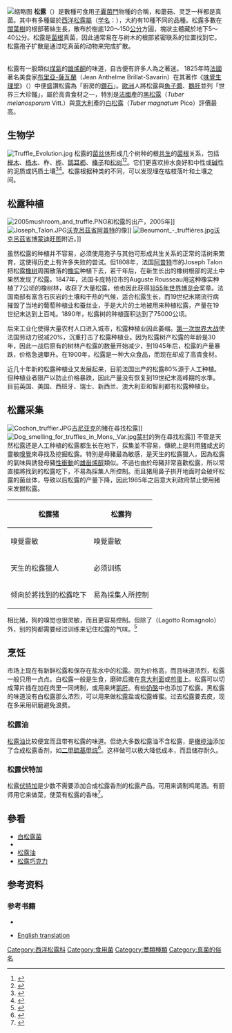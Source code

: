 {{NoteTA|1=zh-cn:有关品味;zh-tw:關於品味;zh-hk:關於品味}}
[[File:A_basket_of_Summer_black_truffles.jpg|缩略图]]
'''松露'''（{{lang-en|Truffle}}）是數種可食用[[子囊菌門|子囊菌門]]物種的合稱，和蘑菇、灵芝一样都是真菌。其中有多種屬於[[西洋松露屬|西洋松露屬]]（[[学名|学名]]：''{{lang|la|Tuber}}''），大約有10種不同的品種。松露多數在[[闊葉樹|闊葉樹]]的根部著絲生長，散布於樹底120～150[[公分|公分]]方圓，塊狀主體藏於地下5～40公分。松露是[[菌根|菌根]]真菌，因此通常易在与树木的根部紧密联系的位置找到它。松露孢子扩散是通过吃真菌的动物来完成扩散。

{| style="float:right; margin:5px 24px 24px 0; border:1px solFEEW EWid #CCCCCC; background:#F9F9F9"


|}
松露有一股類似[[煤氣|煤氣]]的[[雄烯酮|雄烯酮]]的味道，自古便有許多人為之著迷。
{{cquote|那股香气曾被形容为“人间所无，有点难以置信，殆凡气味绝佳者概如是也。”那气味渗透力之强也十分惊人，可以力透层层纸张，甚至塑胶袋。只需要轻嗅一下就够了，若是吸得浓一点就过头了，会叫你食欲全无的，因为那气味好浓又好像臭豆腐。|《有关品味》<ref name="有关品味">{{cite book | author=彼得·梅尔 | authorlink =彼得·梅尔 | title = 有关品味}}</ref>}}
1825年時[[法國|法國]]著名美食家[[布里亞-薩瓦蘭|布里亞-薩瓦蘭]]（Jean Anthelme Brillat-Savarin）在其著作《[[味覺生理學|味覺生理學]]》（''{{lang|fr|Physiologie du Goût}}''）中便盛讚松露為「廚房的[[鑽石|鑽石]]」。[[歐洲|歐洲]]人將松露與[[魚子醬|魚子醬]]、[[鵝肝|鵝肝]]並列「世界三大珍饈」，屬於高貴食材之一，特別是[[法國|法國]]產的[[黑松露|黑松露]]（''Tuber melanosporum'' Vitt.）與[[意大利|意大利]]產的[[白松露|白松露]]（''Tuber magnatum'' Pico）評價最高。

==生物学==
[[File:Truffle_Evolution.jpg|thumb]]
松露的[[菌丝体|菌丝体]]形成几个树种的根[[共生|共生]]的[[菌根|菌根]]关系，包括[[榉木|榉木]]、[[杨木|杨木]]、柞、[[桦|桦]]、[[鹅耳枥|鹅耳枥]]、[[榛子|榛子]]和[[松树|松树]]<ref>{{cite web |url=http://www.truffle-uk.co.uk/home_uk_summer_truffle.php |title=‘finds’ registered at Royal Botannical Gardens, Kew |accessdate=2008-05-17 |publisher=Truffle UK Ltd. |archive-url=https://web.archive.org/web/20080918080349/http://www.truffle-uk.co.uk/home_uk_summer_truffle.php |archive-date=2008-09-18 |dead-url=yes }}</ref><ref>{{cite web |url=http://www.angelfire.com/wizard/kimbrough/Textbook/NonCultivatedEdibleFungi_blue.htm |title=Non-cultivated Edible Fleshy Fungi |accessdate=2008-05-17 |quote=...it has been known for more than a century that truffles were mycorrhizal on various trees such as oak, beech, birch, hazels, and a few others |archive-date=2021-03-15 |archive-url=https://web.archive.org/web/20210315143933/https://www.angelfire.com/wizard/kimbrough/Textbook/NonCultivatedEdibleFungi_blue.htm |dead-url=no }}</ref>。它们更喜欢排水良好和中性或[[碱|碱]]性的泥质或钙质土壤<ref>{{cite web |url=http://www.huh.harvard.edu/collections/fof/newsletters/newslspring2006.pdf |title=Basidiomycota truffles: Cup fungi go underground |accessdate=2008-05-17 |author=Karen Hansen |editor=K. Griffith |date=Spring 2006 |work=Newsletter of the FRIENDS of the FARLOW |publisher=Harvard University |format=PDF |quote=Generally, truffles seems to prefer. warm, fairly dry climates and calcareous soils |deadurl=yes |archiveurl=https://web.archive.org/web/20081121001628/http://www.huh.harvard.edu/collections/fof/newsletters/newslSpring2006.pdf |archivedate=2008-11-21 }}</ref><ref>{{cite web|url=http://bugs.bio.usyd.edu.au/Mycology/UsesOf_Fungi/primaryProduction/mushroomProd.shtml |title=Mushroom Production |accessdate=2008-05-17 |author= |date=June 2004 |work=Mycology - Uses of Fungi |publisher=University of Sydney |quote=The soil of the truffiere tends to be alkaline, calcareous, and well drained. |archiveurl=https://web.archive.org/web/20080501070447/http://bugs.bio.usyd.edu.au/Mycology/UsesOf_Fungi/primaryProduction/mushroomProd.shtml |archivedate=2008-05-01 |deadurl=yes }}</ref>。松露根据种类的不同，可以发现埋在枯枝落叶和土壤之间。

==松露种植==
[[File:2005mushroom_and_truffle.PNG|thumb]]和松露的出产，2005年]]
[[File:Joseph_Talon.JPG|thumb]][[沃克呂茲省|沃克呂茲省]][[阿普特|阿普特]]的{{link-fr|Joseph Talon|Joseph Talon}}像]]
[[File:Beaumont_-_truffières.jpg|thumb]][[沃克呂茲省|沃克呂茲省]][[博蒙迪旺图|博蒙迪旺图]]附近。]]

虽然松露的种植并不容易，必须使用孢子与其他可形成共生关系的正常的活树来繁育，这使得历史上有许多失败的尝试。但1808年，法国[[阿普特|阿普特]]市的Joseph Talon把松露[[橡树|橡树]]周围散落的[[橡实|橡实]]种植下去，若干年后，在新生长出的橡树根部的泥土中果然发现了松露。1847年，法国卡庞特拉市的Auguste Rousseau用这种橡实种植了7公顷的橡树林，收获了大量松露，他也因此获得[[1855年世界博览会|1855年世界博览会]]奖章。法国南部有富含石灰岩的土壤和干热的气候，适合松露生长，而19世纪末期流行病摧毁了当地的葡萄种植业和蚕丝业，于是大片的土地被用来种植松露，产量在19世纪末达到上百吨。1890年，松露树的种植面积达到了75000公顷。

后来工业化使得大量农村人口进入城市，松露种植业因此萎缩。[[第一次世界大战|第一次世界大战]]使法国劳动力锐减20%，沉重打击了松露种植业。因为松露树产松露的年龄是30年，因此一战后原有的树林产松露的数量开始减少，到1945年后，松露的产量暴跌，价格急速攀升。在1900年，松露是一种大众食品，而现在却成了高貴食材。

近几十年新的松露种植业又发展起来，目前法国出产的松露80%源于人工种植。但种植业者限产以防止价格暴跌，因此产量没有恢复到19世纪末高峰期的水準。目前英国、美国、西班牙、瑞士、新西兰、澳大利亚和智利都有松露种植业。

==松露采集==
[[File:Cochon_truffier.JPG|thumb]][[吉尼亚克_(洛特省)|吉尼亚克]]的猪在尋找松露]]
[[File:Dog_smelling_for_truffles_in_Mons,_Var.jpg|thumb]][[蒙村|蒙村]]的狗在尋找松露]]
不管是天然松露还是人工种植的松露都生长在地下，採集並不容易，傳統上是利用[[豬|豬]]或[[犬|犬]]的靈敏[[嗅覺|嗅覺]]來尋找及挖掘松露。特別是母豬最為敏感，是天生的松露獵人，因為松露的氣味與誘發母豬[[性衝動|性衝動]]的[[雄甾烯醇|雄甾烯醇]]類似。不過也由於母豬非常喜歡松露，所以常直接將找到的松露吃下，不易為採集人所控制。而且猪用鼻子拱开地面时会破坏松露的菌丝体，导致以后松露的产量下降，因此1985年之后意大利政府禁止使用猪来发掘松露。

{| class="wikitable"
|-
! 松露猪
! 松露狗
|-
| 嗅覺靈敏
| 嗅覺靈敏
|-
| 天生的松露獵人
| 必须训练
|-
| 倾向於將找到的松露吃下
| 易為採集人所控制
|}

相比猪，狗的嗅觉也很灵敏，而且更容易控制。但除了{{link-en|拉戈托羅馬閣挪露犬|Lagotto Romagnolo}}（Lagotto Romagnolo）外，别的狗都需要经过训练来记住松露的气味。<ref>{{cite news |url=http://travel.latimes.com/articles/la-trw-truffles30-2009aug30 |title=On the hunt for truffles in Western Australia |accessdate=2009-08-31 |author=Krista Simmons |date=28 August 2009 |publisher=Los Angeles Times |quote=Traditionally, truffle hunters—the Aussies call them "punters"—have used pigs to track their prey. More recently, punters have started using dogs, which, unlike pigs, will settle for a biscuit instead of chowing down on the truffle.（翻译：以前松露猎人用猪，不过现在多用狗在尋找松露，因为找到松露后，狗可以方便的用饼干引开，不会把松露吃下去。） |archive-date=2011-08-28 |archive-url=https://web.archive.org/web/20110828191557/http://travel.latimes.com/articles/la-trw-truffles30-2009aug30 |dead-url=no }}</ref>

{{clear}}

==烹饪==
市场上现在有新鲜松露和保存在盐水中的松露。因为价格高，而且味道浓烈，松露一般只用一点点。白松露一般是生食，磨碎后撒在[[意大利面|意大利面]]或[[煎蛋|煎蛋]]上。松露可以切成薄片插在加在肉里一同烤制，或用来烤[[鹅肝|鹅肝]]。有些[[奶酪|奶酪]]中也添加了松露。黑松露的味道没有白松露那么浓烈，可以用来做松露盐或松露蜂蜜。过去松露要去皮，现在多采用研磨避免浪费。
===松露油===
[[松露油|松露油]]比较便宜而且带有松露的味道。但绝大多数松露油不含松露，是[[橄榄油|橄榄油]]添加了合成松露香剂，如[[二甲硫基甲烷|二甲硫基甲烷]]<ref name=Patterson2007>{{cite news |url=http://www.nytimes.com/2007/05/16/dining/16truf.html |title=Hocus-Pocus, and a Beaker of Truffles |accessdate=2008-05-17 |author=Daniel Patterson |date=16 May 2007 |publisher=New York Times |quote=Most commercial truffle oils are concocted by mixing olive oil with one or more compounds like 2,4-dithiapentane |archive-date=2021-03-15 |archive-url=https://web.archive.org/web/20210315143918/https://www.nytimes.com/2007/05/16/dining/16truf.html |dead-url=no }}</ref>。这样做可以极大降低成本，而且储存耐久。
===松露伏特加===
松露[[伏特加|伏特加]]是少数不需要添加合成松露香剂的松露产品。可用来调制鸡尾酒。有厨师用它来做菜，使菜有松露的香味<ref>{{cite web |url=http://www.mycorrhizalsystems.com/vodka-natural-way-taste-truffles |title=Truffle vodka article |publisher=Mycorrhizalsystems.com |date=2010-04-21 |accessdate=2012-06-16 |archive-date=2013-11-04 |archive-url=https://web.archive.org/web/20131104214956/http://www.mycorrhizalsystems.com/vodka-natural-way-taste-truffles |dead-url=no }}</ref>。

== 參看 ==
{{Portal|真菌}}
* [[白松露菌|白松露菌]]
* {{le|黑松露菌|Tuber melanosporum}}
* [[松露油|松露油]]
* [[松露巧克力|松露巧克力]]

==参考资料==
{{reflist|2}}

===参考书籍===
* {{cite book
 | title = Field Guide to North American Truffles: Hunting, Identifying, and Enjoying the World's Most Prized Fungi
 | series = Natural History Series
 | first1 = Matt
 | last1 = Trappe
 | first2 = Frank
 | last2 = Evans
 | first3 = James M.
 | last3 = Trappe
 | publisher = Ten Speed Press
 | year = 2007
}}
* {{cite book
 | last = Brillat-Savarin
 | first = Jean Anthelme
 | authorlink = Jean Anthelme Brillat-Savarin
 | title = Physiologie du goût
 | year = 1838
 | origyear = 1825
 | publisher = Charpentier
 | location = Paris
 | pages = 109–118
 | url = http://books.google.de/books?id=SgkPAAAAQAAJ&client=firefox-a&hl=en&pg=PP7#v=onepage&q=&f=false
 | access-date = 2013-06-16
 | archive-date = 2021-03-15
 | archive-url = https://web.archive.org/web/20210315143935/https://books.google.de/books?id=SgkPAAAAQAAJ&client=firefox-a&hl=en&pg=PP7#v=onepage&q=&f=false
 | dead-url = no
 }} [https://web.archive.org/web/20080706020126/http://etext.library.adelaide.edu.au/b/b85p/part11.html English translation]
{{Commons|truffle|松露}}

[[Category:西洋松露科|Category:西洋松露科]]
[[Category:食用菌|Category:食用菌]]
[[Category:蕈類種類|Category:蕈類種類]]
[[Category:真菌的俗名|Category:真菌的俗名]]